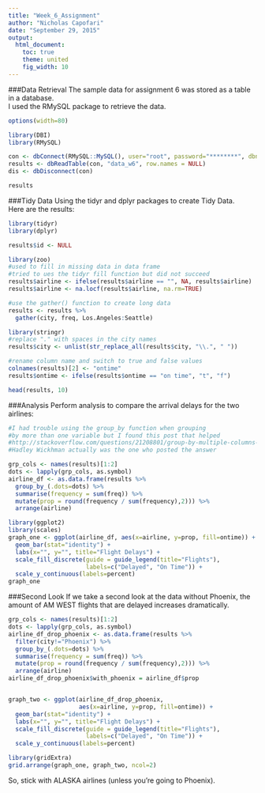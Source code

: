 ```yaml
---
title: "Week_6_Assignment"
author: "Nicholas Capofari"
date: "September 29, 2015"
output: 
  html_document:
    toc: true
    theme: united
    fig_width: 10
---
```

  
###Data Retrieval
The sample data for assignment 6 was stored as a table in a database.  
I used the RMySQL package to retrieve the data.  
```r
options(width=80)

library(DBI)
library(RMySQL)

con <- dbConnect(RMySQL::MySQL(), user="root", password="********", dbname = "week_6_db")
results <- dbReadTable(con, "data_w6", row.names = NULL)
dis <- dbDisconnect(con)

results
```

###Tidy Data
Using the tidyr and dplyr packages to create Tidy Data.  
Here are the results:
```r
library(tidyr)
library(dplyr)

results$id <- NULL

library(zoo)
#used to fill in missing data in data frame
#tried to ues the tidyr fill function but did not succeed
results$airline <- ifelse(results$airline == "", NA, results$airline)
results$airline <- na.locf(results$airline, na.rm=TRUE)

#use the gather() function to create long data
results <- results %>%
  gather(city, freq, Los.Angeles:Seattle)

library(stringr)
#replace "." with spaces in the city names
results$city <- unlist(str_replace_all(results$city, "\\.", " "))

#rename column name and switch to true and false values
colnames(results)[2] <- "ontime"
results$ontime <- ifelse(results$ontime == "on time", "t", "f")

head(results, 10)
```

###Analysis
Perform analysis to compare the arrival delays for the two airlines:
```r
#I had trouble using the group_by function when grouping
#by more than one variable but I found this post that helped
#http://stackoverflow.com/questions/21208801/group-by-multiple-columns-in-dplyr-using-string-vector-input
#Hadley Wickhman actually was the one who posted the answer

grp_cols <- names(results)[1:2]
dots <- lapply(grp_cols, as.symbol)
airline_df <- as.data.frame(results %>%
  group_by_(.dots=dots) %>%
  summarise(frequency = sum(freq)) %>%
  mutate(prop = round(frequency / sum(frequency),2))) %>%
  arrange(airline)

library(ggplot2)
library(scales)
graph_one <- ggplot(airline_df, aes(x=airline, y=prop, fill=ontime)) +
  geom_bar(stat="identity") + 
  labs(x="", y="", title="Flight Delays") + 
  scale_fill_discrete(guide = guide_legend(title="Flights"), 
                      labels=c("Delayed", "On Time")) +
  scale_y_continuous(labels=percent)
graph_one
```

###Second Look
If we take a second look at the data without Phoenix, the amount of AM WEST flights that are delayed increases dramatically.
```r
grp_cols <- names(results)[1:2]
dots <- lapply(grp_cols, as.symbol)
airline_df_drop_phoenix <- as.data.frame(results %>%
  filter(city!="Phoenix") %>%
  group_by_(.dots=dots) %>%
  summarise(frequency = sum(freq)) %>%
  mutate(prop = round(frequency / sum(frequency),2))) %>%
  arrange(airline)
airline_df_drop_phoenix$with_phoenix = airline_df$prop


graph_two <- ggplot(airline_df_drop_phoenix, 
                    aes(x=airline, y=prop, fill=ontime)) +
  geom_bar(stat="identity") + 
  labs(x="", y="", title="Flight Delays") + 
  scale_fill_discrete(guide = guide_legend(title="Flights"), 
                      labels=c("Delayed", "On Time")) +
  scale_y_continuous(labels=percent)

library(gridExtra)
grid.arrange(graph_one, graph_two, ncol=2)
```
So, stick with ALASKA airlines (unless you're going to Phoenix).
